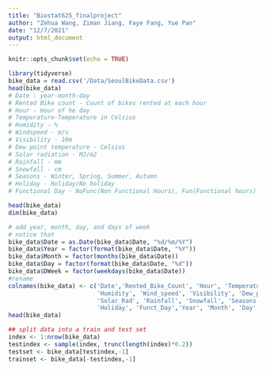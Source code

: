 ```yaml
---
title: "Biostat625_finalproject"
author: "Zehua Wang, Ziman Jiang, Faye Fang, Yue Pan"
date: "12/7/2021"
output: html_document
---
```


```r
knitr::opts_chunk$set(echo = TRUE)
```

```r
library(tidyverse)
bike_data = read.csv('/Data/SeoulBikeData.csv')
head(bike_data)
# Date : year-month-day
# Rented Bike count - Count of bikes rented at each hour
# Hour - Hour of he day
# Temperature-Temperature in Celsius
# Humidity - %
# Windspeed - m/s
# Visibility - 10m
# Dew point temperature - Celsius
# Solar radiation - MJ/m2
# Rainfall - mm
# Snowfall - cm
# Seasons - Winter, Spring, Summer, Autumn
# Holiday - Holiday/No holiday
# Functional Day - NoFunc(Non Functional Hours), Fun(Functional hours)
```

```r
head(bike_data)
dim(bike_data)
```
```r
# add year, month, day, and days of week
# notice that 
bike_data$Date = as.Date(bike_data$Date, "%d/%m/%Y")
bike_data$Year = factor(format(bike_data$Date, "%Y"))
bike_data$Month = factor(months(bike_data$Date))
bike_data$Day = factor(format(bike_data$Date, "%d"))
bike_data$DWeek = factor(weekdays(bike_data$Date))
#rename
colnames(bike_data) <- c('Date','Rented_Bike_Count', 'Hour', 'Temperature',
                         'Humidity', 'Wind_speed', 'Visibility', 'Dew_point_temp',
                         'Solar_Rad', 'Rainfall', 'Snowfall', 'Seasons', 
                         'Holiday', 'Funct_Day','Year', 'Month', 'Day', 'DWeek')
head(bike_data)
```

```r
## split data into a train and test set
index <- 1:nrow(bike_data)
testindex <- sample(index, trunc(length(index)*0.2))
testset <- bike_data[testindex,-1]
trainset <- bike_data[-testindex,-1]
```

